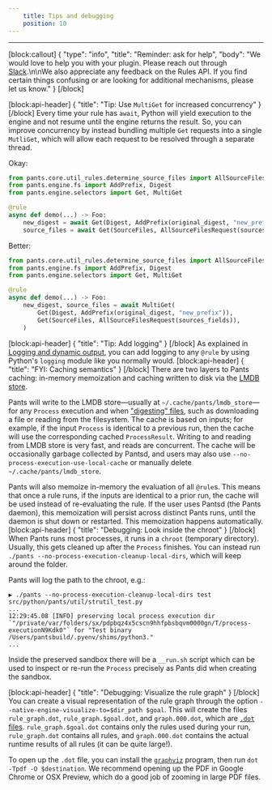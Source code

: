 ```yaml
---
    title: Tips and debugging
    position: 10
---
```




---

[block:callout]
{
  "type": "info",
  "title": "Reminder: ask for help",
  "body": "We would love to help you with your plugin. Please reach out through [Slack](doc:community).\n\nWe also appreciate any feedback on the Rules API. If you find certain things confusing or are looking for additional mechanisms, please let us know."
}
[/block]

[block:api-header]
{
  "title": "Tip: Use `MultiGet` for increased concurrency"
}
[/block]
Every time your rule has `await`, Python will yield execution to the engine and not resume until the engine returns the result. So, you can improve concurrency by instead bundling multiple `Get` requests into a single `MutliGet`, which will allow each request to be resolved through a separate thread.

Okay:

```python
from pants.core.util_rules.determine_source_files import AllSourceFilesRequest, SourceFiles
from pants.engine.fs import AddPrefix, Digest
from pants.engine.selectors import Get, MultiGet

@rule
async def demo(...) -> Foo:
    new_digest = await Get(Digest, AddPrefix(original_digest, "new_prefix"))
    source_files = await Get(SourceFiles, AllSourceFilesRequest(sources_fields))
```

Better:

```python
from pants.core.util_rules.determine_source_files import AllSourceFilesRequest, SourceFiles
from pants.engine.fs import AddPrefix, Digest
from pants.engine.selectors import Get, MultiGet

@rule
async def demo(...) -> Foo:
    new_digest, source_files = await MultiGet(
        Get(Digest, AddPrefix(original_digest, "new_prefix")),
        Get(SourceFiles, AllSourceFilesRequest(sources_fields)),
    )
```

[block:api-header]
{
  "title": "Tip: Add logging"
}
[/block]
As explained in [Logging and dynamic output](doc:rules-api-logging), you can add logging to any `@rule` by using Python's `logging` module like you normally would.
[block:api-header]
{
  "title": "FYI: Caching semantics"
}
[/block]
There are two layers to Pants caching: in-memory memoization and caching written to disk via the [LMDB store](https://en.wikipedia.org/wiki/Lightning_Memory-Mapped_Database).

Pants will write to the LMDB store—usually at `~/.cache/pants/lmdb_store`—for any `Process` execution and when ["digesting" files](doc:rules-api-file-system), such as downloading a file or reading from the filesystem. The cache is based on inputs; for example, if the input `Process` is identical to a previous run, then the cache will use the corresponding cached `ProcessResult`. Writing to and reading from LMDB store is very fast, and reads are concurrent. The cache will be occasionally garbage collected by Pantsd, and users may also use `--no-process-execution-use-local-cache` or manually delete `~/.cache/pants/lmdb_store`.

Pants will also memoize in-memory the evaluation of all `@rule`s. This means that once a rule runs, if the inputs are identical to a prior run, the cache will be used instead of re-evaluating the rule. If the user uses Pantsd (the Pants daemon), this memoization will persist across distinct Pants runs, until the daemon is shut down or restarted. This memoization happens automatically.
[block:api-header]
{
  "title": "Debugging: Look inside the chroot"
}
[/block]
When Pants runs most processes, it runs in a `chroot` (temporary directory). Usually, this gets cleaned up after the `Process` finishes. You can instead run `./pants --no-process-execution-cleanup-local-dirs`, which will keep around the folder.

Pants will log the path to the chroot, e.g.:

```
▶ ./pants --no-process-execution-cleanup-local-dirs test src/python/pants/util/strutil_test.py
...
12:29:45.08 [INFO] preserving local process execution dir `"/private/var/folders/sx/pdpbqz4x5cscn9hhfpbsbqvm0000gn/T/process-executionN9Kdk0"` for "Test binary /Users/pantsbuild/.pyenv/shims/python3."
...
```

Inside the preserved sandbox there will be a `__run.sh` script which can be used to inspect or re-run the `Process` precisely as Pants did when creating the sandbox.

[block:api-header]
{
  "title": "Debugging: Visualize the rule graph"
}
[/block]
You can create a visual representation of the rule graph through the option `--native-engine-visualize-to=$dir_path $goal`. This will create the files `rule_graph.dot`, `rule_graph.$goal.dot`, and `graph.000.dot`, which are [`.dot` files](https://en.wikipedia.org/wiki/DOT_%28graph_description_language%29). `rule_graph.$goal.dot` contains only the rules used during your run, `rule_graph.dot` contains all rules, and `graph.000.dot` contains the actual runtime results of all rules (it can be quite large!).

To open up the `.dot` file, you can install the [`graphviz`](https://graphviz.org) program, then run `dot -Tpdf -O $destination`. We recommend opening up the PDF in Google Chrome or OSX Preview, which do a good job of zooming in large PDF files.